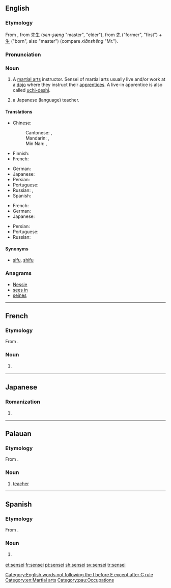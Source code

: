 ==English==

===Etymology===
From {{etyl|ja|en}} {{l|ja|先生|tr=せんせい ''sensei''}}, from {{etyl|ltc|en}} 先生 (''sen-ʂænɡ'' "master", "elder"), from [[先]] ("former", "first") + [[生]] ("born", also "master") (compare {{etyl|cmn|en}} ''xiānshēng'' "Mr.").
===Pronunciation===
{{rfp}}
===Noun===
{{en-noun|sensei|senseis}}

# A [[martial arts]] instructor.  Sensei of martial arts usually live and/or work at a [[dojo]] where they instruct their [[apprentices]].  A live-in apprentice is also called [[uchi-deshi]].
# {{context|colloquial|lang=en}} a Japanese (language) teacher.

====Translations====
{{trans-top|martial arts instructor}}
* Chinese:
*: Cantonese: {{t|yue|師傅|sc=Hani}}, {{t|yue|师傅|tr=si1 fu6, si1 fu2|sc=Hani}}
*: Mandarin: {{t|cmn|師傅|sc=Hani}}, {{t+|cmn|师傅|tr=shīfu|sc=Hani}}
*: Min Nan: {{t+|nan|師傅|sc=Hani}}, {{t|nan|师傅|tr=sai-hū|sc=Hani}}
* Finnish: {{t+|fi|mestari}}
* French: {{t+|fr|sensei|m}}
{{trans-mid}}
* German: {{t|de|Sensei|m}}
* Japanese: {{t+|ja|先生|tr=せんせい, sensei|sc=Jpan}}
* Persian: {{t|fa|سنسی|tr=sensi}}
* Portuguese: {{t+|pt|sensei|m}}
* Russian: {{t|ru|сэнсэй|m|tr=senséj|sc=Cyrl}}, {{t+|ru|мастер|m|tr=máster|sc=Cyrl}}
* Spanish: {{t|es|sensei|m}}
{{trans-bottom}}

{{trans-top|a Japanese teacher}}
* French: {{t+|fr|sensei|m}}
* German: {{t|de|Sensei|m}}
* Japanese: {{t+|ja|先生|tr=せんせい, sensei|sc=Jpan}}
{{trans-mid}}
* Persian: {{t|fa|سنسی|tr=sensi}}
* Portuguese: {{t+|pt|sensei|m}}
* Russian: {{t|ru|сэнсэй|tr=senséj|sc=Cyrl}}
{{trans-bottom}}

====Synonyms====
* [[sifu]], [[shifu]]

===Anagrams===
* [[Nessie#English|Nessie]]
* [[sees in#English|sees in]]
* [[seines#English|seines]]

[[Category:English words not following the I before E except after C rule]]
[[Category:en:Martial arts]]

----

==French==
===Etymology===
From {{etyl|ja|fr}} {{l|ja|先生|tr=せんせい ''sensei''}}.
===Noun===
{{fr-noun|m}}

# {{l/en|sensei}} {{gloss|martial arts instructor}}
----

==Japanese==

===Romanization===
{{ja-romaji}}

# {{ja-romanization of|せんせい}}

----
==Palauan==
===Etymology===
From {{etyl|ja|pau}} {{l|ja|先生|tr=せんせい ''sensei''}}.
===Noun===
{{head|pau|noun}}

# [[teacher]]

[[Category:pau:Occupations]]
----
==Spanish==

===Etymology===
From {{etyl|ja|es}} {{l|ja|先生|tr=せんせい ''sensei''}}.
===Noun===
{{es-noun|m}}

# {{l/en|sensei}} {{gloss|martial arts instructor}}

[[et:sensei]]
[[fr:sensei]]
[[pt:sensei]]
[[sh:sensei]]
[[sv:sensei]]
[[tr:sensei]]